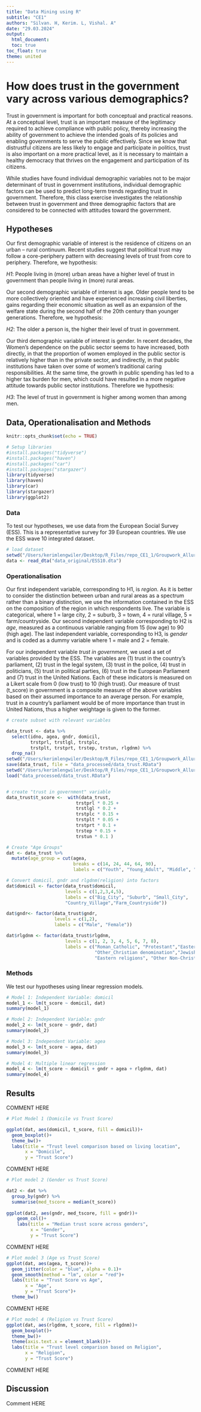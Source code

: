 ```yaml
---
title: "Data Mining using R"
subtitle: "CE1"
authors: "Silvan. H, Kerim. L, Vishal. A"
date: "29.03.2024"
output: 
  html_document:
  toc: true
toc_float: true
theme: united
---
```


# How does trust in the government vary across various demographics?

Trust in government is important for both conceptual and practical reasons. At a conceptual level, trust is an important measure of the legitimacy required to achieve compliance with public policy, thereby increasing the ability of government to achieve the intended goals of its policies and enabling governments to serve the public effectively. Since we know that distrustful citizens are less likely to engage and participate in politics, trust is also important on a more practical level, as it is necessary to maintain a healthy democracy that thrives on the engagement and participation of its citizens.

While studies have found individual demographic variables not to be major determinant of trust in government institutions, individual demographic factors can be used to predict long-term trends regarding trust in government. Therefore, this class exercise investigates the relationship between trust in government and three demographic factors that are considered to be connected with attitudes toward the government. 

## Hypotheses

Our first demographic variable of interest is the residence of citizens on an urban – rural continuum. Recent studies suggest that political trust may follow a core-periphery pattern with decreasing levels of trust from core to periphery. Therefore, we hypothesis:

*H1*: People living in (more) urban areas have a higher level of trust in government than people living in (more) rural areas.

Our second demographic variable of interest is age. Older people tend to be more collectively oriented and have experienced increasing civil liberties, gains regarding their economic situation as well as an expansion of the welfare state during the second half of the 20th century than younger generations. Therefore, we hypothesis:

*H2*: The older a person is, the higher their level of trust in government.

Our third demographic variable of interest is gender. In recent decades, the Women's dependence on the public sector seems to have increased, both directly, in that the proportion of women employed in the public sector is relatively higher than in the private sector, and indirectly, in that public institutions have taken over some of women's traditional caring responsibilities. At the same time, the growth in public spending has led to a higher tax burden for men, which could have resulted in a more negative attitude towards public sector institutions. Therefore we hypothesis:

*H3*: The level of trust in government is higher among women than among men.

## Data, Operationalisation and Methods

```r
knitr::opts_chunk$set(echo = TRUE)

# Setup libraries
#install.packages("tidyverse")
#install.packages("haven")
#install.packages("car")
#install.packages("stargazer")
library(tidyverse)
library(haven)
library(car)
library(stargazer)
library(ggplot2)
```

### Data

To test our hypotheses, we use data from the European Social Survey (ESS). This is a representative survey for 39 European countries. We use the ESS wave 10 integrated dataset. 

```r

# load dataset
setwd("/Users/kerimlengwiler/Desktop/R_Files/repo_CE1_1/Groupwork_Alluri_Hess_Lengwiler")
data <- read_dta("data_original/ESS10.dta")

```


### Operationalisation

Our first independent variable, corresponding to H1, is *region*. As it is better to consider the distinction between urban and rural areas as a spectrum rather than a binary distinction, we use the information contained in the ESS on the composition of the region in which respondents live. The variable is categorical, where 1 = large city, 2 = suburb, 3 = town, 4 = rural village, 5 = farm/countryside. Our second independent variable corresponding to H2 is *age*, measured as a continuous variable ranging from 15 (low age) to 90 (high age). The last independent variable, corresponding to H3, is *gender* and is coded as a dummy variable where 1 = male and 2 = female.

For our independent variable *trust in government*, we used a set of variables provided by the ESS. The variables are (1) trust in the country's parliament, (2) trust in the legal system, (3) trust in the police, (4) trust in politicians, (5) trust in political parties, (6) trust in the European Parliament and (7) trust in the United Nations. Each of these indicators is measured on a Likert scale from 0 (low trust) to 10 (high trust). Our measure of trust (t_score) in government is a composite measure of the above variables based on their assumed importance to an average person. For example, trust in a country's parliament would be of more importance than trust in United Nations, thus a higher weightage is given to the former.

```r

# create subset with relevant variables

data_trust <- data %>% 
  select(idno, agea, gndr, domicil,
         trstprl, trstlgl, trstplc, 
         trstplt, trstprt, trstep, trstun, rlgdnm) %>% 
  drop_na()
setwd("/Users/kerimlengwiler/Desktop/R_Files/repo_CE1_1/Groupwork_Alluri_Hess_Lengwiler")
save(data_trust, file = "data_processed/data_trust.RData")
setwd("/Users/kerimlengwiler/Desktop/R_Files/repo_CE1_1/Groupwork_Alluri_Hess_Lengwiler")
load("data_processed/data_trust.RData") 


# create "trust in government" variable
data_trust$t_score <-  with(data_trust,
                          trstprl * 0.25 + 
                          trstlgl * 0.2 + 
                          trstplc * 0.15 + 
                          trstplt * 0.05 + 
                          trstprt * 0.1 + 
                          trstep * 0.15 + 
                          trstun * 0.1 ) 

# Create "Age Groups"
dat <- data_trust %>% 
  mutate(age_group = cut(agea, 
                         breaks = c(14, 24, 44, 64, 90),
                         labels = c("Youth", "Young_Adult", "Middle", "Senior")))

# Convert domicil, gndr and rlgdnm(religion) into factors
dat$domicil <- factor(data_trust$domicil, 
                      levels = c(1,2,3,4,5),
                      labels = c("Big_City", "Suburb", "Small_City", 
                      "Country_Village","Farm_Countryside"))

dat$gndr<- factor(data_trust$gndr, 
                  levels = c(1,2), 
                  labels = c("Male", "Female"))

dat$rlgdnm <- factor(data_trust$rlgdnm,
                      levels = c(1, 2, 3, 4, 5, 6, 7, 8),
                      labels = c("Roman_Catholic", "Protestant","Eastern_Orthodox",
                                 "Other_Christian denomination","Jewish", "Islam",
                                 "Eastern religions", "Other Non-Christian religions"))

```

### Methods

We test our hypotheses using linear regression models.

```r
# Model 1: Independent Variable: domicil
model_1 <- lm(t_score ~ domicil, dat)
summary(model_1)

# Model 2: Independent Variable: gndr
model_2 <- lm(t_score ~ gndr, dat)
summary(model_2)

# Model 3: Independent Variable: agea
model_3 <- lm(t_score ~ agea, dat)
summary(model_3)

# Model 4: Multiple linear regression
model_4 <- lm(t_score ~ domicil + gndr + agea + rlgdnm, dat)
summary(model_4)

```

## Results

COMMENT HERE

```r
# Plot Model 1 (Domicile vs Trust Score)

ggplot(dat, aes(domicil, t_score, fill = domicil))+
  geom_boxplot()+
  theme_bw()+
  labs(title = "Trust level comparison based on living location",
       x = "Domicile",
       y = "Trust Score")
```

COMMENT HERE

```r
# Plot model 2 (Gender vs Trust Score)

dat2 <- dat %>% 
  group_by(gndr) %>% 
  summarise(med_tscore = median(t_score))
            
ggplot(dat2, aes(gndr, med_tscore, fill = gndr))+
    geom_col()+
    labs(title = "Median trust score across genders",
         x = "Gender",
         y = "Trust Score")
```

COMMENT HERE

```r
# Plot model 3 (Age vs Trust Score)
ggplot(dat, aes(agea, t_score))+
  geom_jitter(color = "blue", alpha = 0.1)+
  geom_smooth(method = "lm", color = "red")+
  labs(title = "Trust Score vs Age",
       x = "Age",
       y = "Trust Score")+
  theme_bw()
```

COMMENT HERE

```r
# Plot model 4 (Religion vs Trust Score)
ggplot(dat, aes(rlgdnm, t_score, fill = rlgdnm))+
  geom_boxplot()+
  theme_bw()+
  theme(axis.text.x = element_blank())+
  labs(title = "Trust level comparison based on Religion",
       x = "Religion",
       y = "Trust Score")
```

COMMENT HERE

## Discussion

Comment HERE
